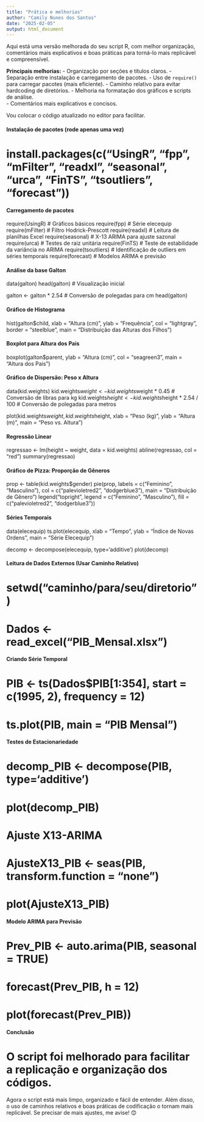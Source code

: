 ```yaml
---
title: "Prática e melhorias"
author: "Camily Nunes dos Santos"
date: "2025-02-05"
output: html_document
---
```


Aqui está uma versão melhorada do seu script R, com melhor organização, comentários mais explicativos e boas práticas para torná-lo mais replicável e compreensível. 

**Principais melhorias:**
- Organização por seções e títulos claros.
- Separação entre instalação e carregamento de pacotes.
- Uso de `require()` para carregar pacotes (mais eficiente).
- Caminho relativo para evitar hardcoding de diretórios.
- Melhoria na formatação dos gráficos e scripts de análise.  
- Comentários mais explicativos e concisos.

Vou colocar o código atualizado no editor para facilitar.

#### Instalação de pacotes (rode apenas uma vez) ####
# install.packages(c("UsingR", "fpp", "mFilter", "readxl", "seasonal", "urca", "FinTS", "tsoutliers", "forecast"))

#### Carregamento de pacotes ####
require(UsingR)       # Gráficos básicos
require(fpp)          # Série elecequip
require(mFilter)      # Filtro Hodrick-Prescott
require(readxl)       # Leitura de planilhas Excel
require(seasonal)     # X-13 ARIMA para ajuste sazonal
require(urca)         # Testes de raiz unitária
require(FinTS)        # Teste de estabilidade da variância no ARIMA
require(tsoutliers)   # Identificação de outliers em séries temporais
require(forecast)     # Modelos ARIMA e previsão

#### Análise da base Galton ####
data(galton)
head(galton)  # Visualização inicial

galton <- galton * 2.54  # Conversão de polegadas para cm
head(galton)

#### Gráfico de Histograma ####
hist(galton$child, xlab = "Altura (cm)", ylab = "Frequência", col = "lightgray", border = "steelblue", main = "Distribuição das Alturas dos Filhos")

#### Boxplot para Altura dos Pais ####
boxplot(galton$parent, ylab = "Altura (cm)", col = "seagreen3", main = "Altura dos Pais")

#### Gráfico de Dispersão: Peso x Altura ####
data(kid.weights)
kid.weights$weight <- kid.weights$weight * 0.45  # Conversão de libras para kg
kid.weights$height <- kid.weights$height * 2.54 / 100  # Conversão de polegadas para metros

plot(kid.weights$weight, kid.weights$height, xlab = "Peso (kg)", ylab = "Altura (m)", main = "Peso vs. Altura")

#### Regressão Linear ####
regressao <- lm(height ~ weight, data = kid.weights)
abline(regressao, col = "red")
summary(regressao)

#### Gráfico de Pizza: Proporção de Gêneros ####
prop <- table(kid.weights$gender)
pie(prop, labels = c("Feminino", "Masculino"), col = c("palevioletred2", "dodgerblue3"), main = "Distribuição de Gênero")
legend("topright", legend = c("Feminino", "Masculino"), fill = c("palevioletred2", "dodgerblue3"))

#### Séries Temporais ####
data(elecequip)
ts.plot(elecequip, xlab = "Tempo", ylab = "Índice de Novas Ordens", main = "Série Elecequip")

decomp <- decompose(elecequip, type='additive')
plot(decomp)

#### Leitura de Dados Externos (Usar Caminho Relativo) ####
# setwd("caminho/para/seu/diretorio")
# Dados <- read_excel("PIB_Mensal.xlsx")

#### Criando Série Temporal ####
# PIB <- ts(Dados$PIB[1:354], start = c(1995, 2), frequency = 12)
# ts.plot(PIB, main = "PIB Mensal")

#### Testes de Estacionariedade ####
# decomp_PIB <- decompose(PIB, type='additive')
# plot(decomp_PIB)

# Ajuste X13-ARIMA
# AjusteX13_PIB <- seas(PIB, transform.function = "none")
# plot(AjusteX13_PIB)

#### Modelo ARIMA para Previsão ####
# Prev_PIB <- auto.arima(PIB, seasonal = TRUE)
# forecast(Prev_PIB, h = 12)
# plot(forecast(Prev_PIB))

#### Conclusão ####
# O script foi melhorado para facilitar a replicação e organização dos códigos.

Agora o script está mais limpo, organizado e fácil de entender. Além disso, o uso de caminhos relativos e boas práticas de codificação o tornam mais replicável. Se precisar de mais ajustes, me avise! 😊